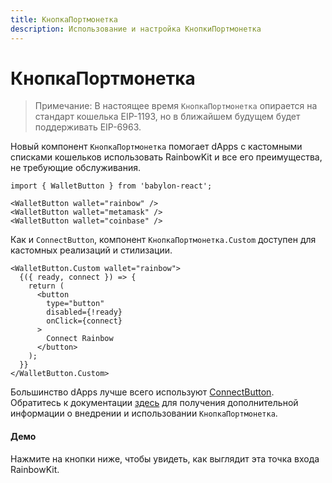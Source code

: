 ```yaml
---
title: КнопкаПортмонетка
description: Использование и настройка КнопкиПортмонетка
---
```


# КнопкаПортмонетка

> Примечание: В настоящее время `КнопкаПортмонетка` опирается на стандарт кошелька EIP-1193, но в ближайшем будущем будет поддерживать EIP-6963.

Новый компонент `КнопкаПортмонетка` помогает dApps с кастомными списками кошельков использовать RainbowKit и все его преимущества, не требующие обслуживания.

```tsx
import { WalletButton } from 'babylon-react';

<WalletButton wallet="rainbow" />
<WalletButton wallet="metamask" />
<WalletButton wallet="coinbase" />
```

Как и `ConnectButton`, компонент `КнопкаПортмонетка.Custom` доступен для кастомных реализаций и стилизации.

```tsx
<WalletButton.Custom wallet="rainbow">
  {({ ready, connect }) => {
    return (
      <button
        type="button"
        disabled={!ready}
        onClick={connect}
      >
        Connect Rainbow
      </button>
    );
  }}
</WalletButton.Custom>
```

Большинство dApps лучше всего используют [ConnectButton](https://www.rainbowkit.com/docs/connect-button). Обратитесь к документации [здесь](https://www.rainbowkit.com/docs/wallet-button) для получения дополнительной информации о внедрении и использовании `КнопкаПортмонетка`.

#### Демо

Нажмите на кнопки ниже, чтобы увидеть, как выглядит эта точка входа RainbowKit.

<WalletButtonDemo />
